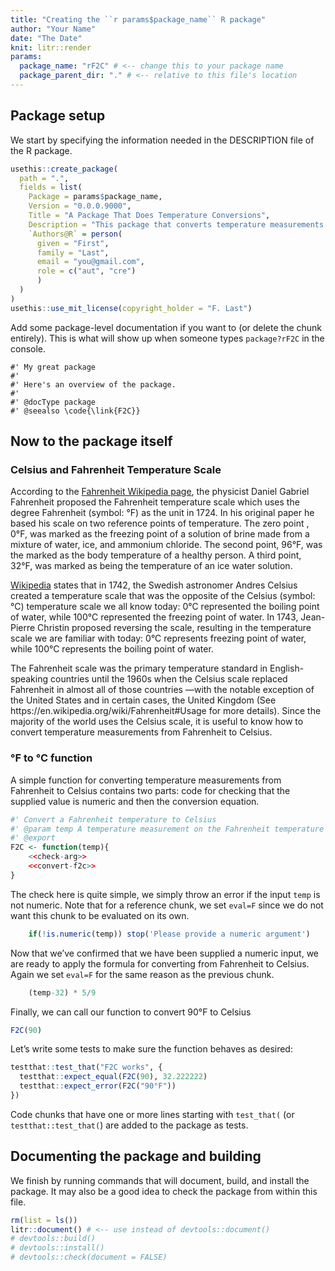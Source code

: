 ```yaml
---
title: "Creating the ``r params$package_name`` R package"
author: "Your Name"
date: "The Date"
knit: litr::render
params:
  package_name: "rF2C" # <-- change this to your package name
  package_parent_dir: "." # <-- relative to this file's location
---
```


<!-- This Rmd file contains all the code needed to define an R package.  Press "Knit" in RStudio or more generally run `rmarkdown::render("name-of-this-file.Rmd")` to generate the R package.  Remember that when you want to modify anything about the R package, you should modify this document rather than the package that is outputted.
-->

## Package setup

We start by specifying the information needed in the DESCRIPTION file of the R package.

```r
usethis::create_package(
  path = ".",
  fields = list(
    Package = params$package_name,
    Version = "0.0.0.9000",
    Title = "A Package That Does Temperature Conversions",
    Description = "This package that converts temperature measurements from Fahrenheit to Celsius. But it's actual purpose is to show how an R package can be completely coded in a single R markdown file and how to use chunk references within this R markdown file.",
    `Authors@R` = person(
      given = "First",
      family = "Last",
      email = "you@gmail.com",
      role = c("aut", "cre")
      )
  )
)
usethis::use_mit_license(copyright_holder = "F. Last")
```

Add some package-level documentation if you want to (or delete the chunk entirely).  This is what will show up when someone types `package?rF2C` in the console.

```package_doc
#' My great package
#'
#' Here's an overview of the package.
#' 
#' @docType package
#' @seealso \code{\link{F2C}}
```

## Now to the package itself

### Celsius and Fahrenheit Temperature Scale

According to the [Fahrenheit Wikipedia page](https://en.wikipedia.org/wiki/Fahrenheit#History), the physicist Daniel Gabriel Fahrenheit proposed the Fahrenheit temperature scale which uses the degree Fahrenheit (symbol: °F) as the unit in 1724. In his original paper he based his scale on two reference points of temperature. The zero point , 0°F, was marked as the freezing point of a solution of brine made from a mixture of water, ice, and ammonium chloride. The second point, 96°F, was the marked as the body temperature of a healthy person. A third point, 32°F, was marked as being the temperature of an ice water solution.

[Wikipedia](https://en.wikipedia.org/wiki/Celsius#History) states that in 1742, the Swedish astronomer Andres Celsius created a temperature scale that was the opposite of the Celsius (symbol: °C) temperature scale we all know today: 0°C represented the boiling point of water, while 100°C represented the freezing point of water. In 1743, Jean-Pierre Christin proposed reversing the scale, resulting in the temperature scale we are familiar with today: 0°C represents freezing point of water, while 100°C represents the boiling point of water.

The Fahrenheit scale was the primary temperature standard in English-speaking countries until the 1960s when the Celsius scale replaced Fahrenheit in almost all of those countries —with the notable exception of the United States and in certain cases, the United Kingdom (See https://en.wikipedia.org/wiki/Fahrenheit#Usage for more details). Since the majority of the world uses the Celsius scale, it is useful to know how to convert temperature measurements from Fahrenheit to Celsius.

### °F to °C function

A simple function for converting temperature measurements from Fahrenheit to Celsius contains two parts: code for checking that the supplied value is numeric and then the conversion equation.

```r
#' Convert a Fahrenheit temperature to Celsius
#' @param temp A temperature measurement on the Fahrenheit temperature scale
#' @export 
F2C <- function(temp){
    <<check-arg>>
    <<convert-f2c>>
}
```

The check here is quite simple, we simply throw an error if the input `temp` is not numeric. Note that for a reference chunk, we set `eval=F` since we do not want this chunk to be evaluated on its own.

```r
    if(!is.numeric(temp)) stop('Please provide a numeric argument')
```

Now that we've confirmed that we have been supplied a numeric input, we are ready to apply the formula for converting from Fahrenheit to Celsius. Again we set `eval=F` for the same reason as the previous chunk.

```r
    (temp-32) * 5/9
```

Finally, we can call our function to convert 90°F to Celsius
```r
F2C(90)
```



Let's write some tests to make sure the function behaves as desired:

```r
testthat::test_that("F2C works", {
  testthat::expect_equal(F2C(90), 32.222222)
  testthat::expect_error(F2C("90°F"))
})
```

Code chunks that have one or more lines starting with `test_that(` (or `testthat::test_that(`) are added to the package as tests.

## Documenting the package and building

We finish by running commands that will document, build, and install the package.  It may also be a good idea to check the package from within this file.

```r
rm(list = ls())
litr::document() # <-- use instead of devtools::document()
# devtools::build()
# devtools::install()
# devtools::check(document = FALSE)
```

